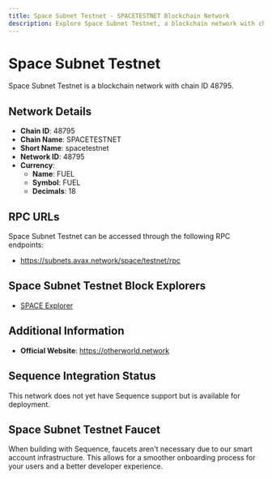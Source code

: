 ```yaml
--- 
title: Space Subnet Testnet - SPACETESTNET Blockchain Network
description: Explore Space Subnet Testnet, a blockchain network with chain ID 48795. Learn about its native currency, FUEL, and how to interact with the network.
---
```


# Space Subnet Testnet

Space Subnet Testnet is a blockchain network with chain ID 48795.

## Network Details

- **Chain ID**: 48795
- **Chain Name**: SPACETESTNET
- **Short Name**: spacetestnet
- **Network ID**: 48795
- **Currency**: 
  - **Name**: FUEL
  - **Symbol**: FUEL
  - **Decimals**: 18

## RPC URLs

Space Subnet Testnet can be accessed through the following RPC endpoints:

- https://subnets.avax.network/space/testnet/rpc

## Space Subnet Testnet Block Explorers

- [SPACE Explorer](https://subnets-test.avax.network/space)

## Additional Information

- **Official Website**: https://otherworld.network

## Sequence Integration Status

This network does not yet have Sequence support but is available for deployment.

## Space Subnet Testnet Faucet

When building with Sequence, faucets aren't necessary due to our smart account infrastructure. This allows for a smoother onboarding process for your users and a better developer experience.
